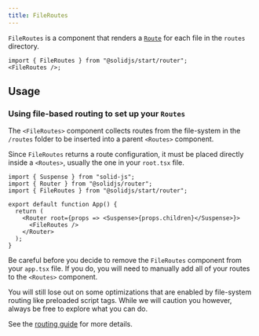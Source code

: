 ```yaml
---
title: FileRoutes
---
```


`FileRoutes` is a component that renders a [`Route`][route] for each file in the `routes` directory.

<div class="text-lg">

```tsx twoslash
import { FileRoutes } from "@solidjs/start/router";
<FileRoutes />;
```

</div>

<table-of-contents></table-of-contents>

## Usage

### Using file-based routing to set up your `Routes`

The `<FileRoutes>` component collects routes from the file-system in the `/routes` folder to be inserted into a parent `<Routes>` component.

Since `FileRoutes` returns a route configuration, it must be placed directly inside a `<Routes>`, usually the one in your `root.tsx` file.

```tsx twoslash {7-9} filename="app.tsx"
import { Suspense } from "solid-js";
import { Router } from "@solidjs/router";
import { FileRoutes } from "@solidjs/start/router";

export default function App() {
  return (
    <Router root={props => <Suspense>{props.children}</Suspense>}>
      <FileRoutes />
    </Router>
  );
}
```

<aside>

Be careful before you decide to remove the `FileRoutes` component from your `app.tsx` file. If you do, you will need to manually add all of your routes to the `<Routes>` component.

You will still lose out on some optimizations that are enabled by file-system routing like preloaded script tags. While we will caution you however, always be free to explore what you can do.

</aside>

See the [routing guide](/core-concepts/routing) for more details.

[route]: /api/Route

